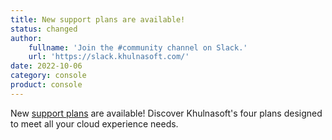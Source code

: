 ```yaml
---
title: New support plans are available!
status: changed
author:
    fullname: 'Join the #community channel on Slack.'
    url: 'https://slack.khulnasoft.com/'
date: 2022-10-06
category: console
product: console
---
```


New [support plans](https://www.khulnasoft.com/en/assistance/) are available! Discover Khulnasoft's four plans designed to meet all your cloud experience needs.